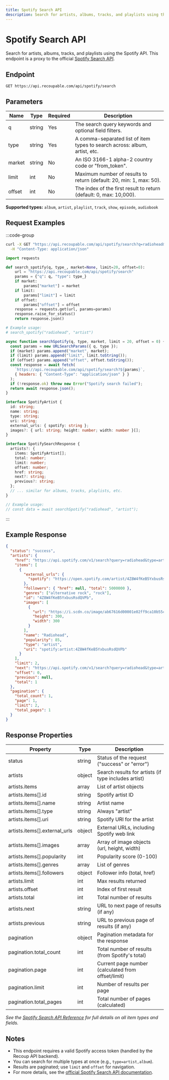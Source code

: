 ```yaml
---
title: Spotify Search API
description: Search for artists, albums, tracks, and playlists using the Spotify API.
---
```


# Spotify Search API

Search for artists, albums, tracks, and playlists using the Spotify API. This endpoint is a proxy to the official [Spotify Search API](https://developer.spotify.com/documentation/web-api/reference/search).

## Endpoint

```http
GET https://api.recoupable.com/api/spotify/search
```

## Parameters

| Name   | Type   | Required | Description                                                                |
| ------ | ------ | -------- | -------------------------------------------------------------------------- |
| q      | string | Yes      | The search query keywords and optional field filters.                      |
| type   | string | Yes      | A comma-separated list of item types to search across: album, artist, etc. |
| market | string | No       | An ISO 3166-1 alpha-2 country code or "from_token".                        |
| limit  | int    | No       | Maximum number of results to return (default: 20, min: 1, max: 50).        |
| offset | int    | No       | The index of the first result to return (default: 0, max: 10,000).         |

**Supported types:** `album`, `artist`, `playlist`, `track`, `show`, `episode`, `audiobook`

## Request Examples

:::code-group

```bash [cURL]
curl -X GET "https://api.recoupable.com/api/spotify/search?q=radiohead&type=artist" \
  -H "Content-Type: application/json"
```

```python [Python]
import requests

def search_spotify(q, type_, market=None, limit=20, offset=0):
    url = "https://api.recoupable.com/api/spotify/search"
    params = {"q": q, "type": type_}
    if market:
        params["market"] = market
    if limit:
        params["limit"] = limit
    if offset:
        params["offset"] = offset
    response = requests.get(url, params=params)
    response.raise_for_status()
    return response.json()

# Example usage:
# search_spotify("radiohead", "artist")
```

```javascript [JavaScript]
async function searchSpotify(q, type, market, limit = 20, offset = 0) {
  const params = new URLSearchParams({ q, type });
  if (market) params.append("market", market);
  if (limit) params.append("limit", limit.toString());
  if (offset) params.append("offset", offset.toString());
  const response = await fetch(
    `https://api.recoupable.com/api/spotify/search?${params}`,
    { headers: { "Content-Type": "application/json" } }
  );
  if (!response.ok) throw new Error("Spotify search failed");
  return await response.json();
}
```

```typescript [TypeScript]
interface SpotifyArtist {
  id: string;
  name: string;
  type: string;
  uri: string;
  external_urls: { spotify: string };
  images?: { url: string; height: number; width: number }[];
}

interface SpotifySearchResponse {
  artists?: {
    items: SpotifyArtist[];
    total: number;
    limit: number;
    offset: number;
    href: string;
    next?: string;
    previous?: string;
  };
  // ... similar for albums, tracks, playlists, etc.
}

// Example usage:
// const data = await searchSpotify("radiohead", "artist");
```

:::

## Example Response

```json filename="Response"
{
  "status": "success",
  "artists": {
    "href": "https://api.spotify.com/v1/search?query=radiohead&type=artist&offset=0&limit=2",
    "items": [
      {
        "external_urls": {
          "spotify": "https://open.spotify.com/artist/4Z8W4fKeB5YxbusRsdQVPb"
        },
        "followers": { "href": null, "total": 5000000 },
        "genres": ["alternative rock", "rock"],
        "id": "4Z8W4fKeB5YxbusRsdQVPb",
        "images": [
          {
            "url": "https://i.scdn.co/image/ab67616d00001e02ff9ca10b55ce82ae553c8228",
            "height": 300,
            "width": 300
          }
        ],
        "name": "Radiohead",
        "popularity": 85,
        "type": "artist",
        "uri": "spotify:artist:4Z8W4fKeB5YxbusRsdQVPb"
      }
    ],
    "limit": 2,
    "next": "https://api.spotify.com/v1/search?query=radiohead&type=artist&offset=2&limit=2",
    "offset": 0,
    "previous": null,
    "total": 1
  },
  "pagination": {
    "total_count": 1,
    "page": 1,
    "limit": 2,
    "total_pages": 1
  }
}
```

## Response Properties

| Property                      | Type   | Description                                          |
| ----------------------------- | ------ | ---------------------------------------------------- |
| status                        | string | Status of the request ("success" or "error")         |
| artists                       | object | Search results for artists (if type includes artist) |
| artists.items                 | array  | List of artist objects                               |
| artists.items[].id            | string | Spotify artist ID                                    |
| artists.items[].name          | string | Artist name                                          |
| artists.items[].type          | string | Always "artist"                                      |
| artists.items[].uri           | string | Spotify URI for the artist                           |
| artists.items[].external_urls | object | External URLs, including Spotify web link            |
| artists.items[].images        | array  | Array of image objects (url, height, width)          |
| artists.items[].popularity    | int    | Popularity score (0-100)                             |
| artists.items[].genres        | array  | List of genres                                       |
| artists.items[].followers     | object | Follower info (total, href)                          |
| artists.limit                 | int    | Max results returned                                 |
| artists.offset                | int    | Index of first result                                |
| artists.total                 | int    | Total number of results                              |
| artists.next                  | string | URL to next page of results (if any)                 |
| artists.previous              | string | URL to previous page of results (if any)             |
| pagination                    | object | Pagination metadata for the response                 |
| pagination.total_count        | int    | Total number of results (from Spotify's total)       |
| pagination.page               | int    | Current page number (calculated from offset/limit)   |
| pagination.limit              | int    | Number of results per page                           |
| pagination.total_pages        | int    | Total number of pages (calculated)                   |

_See the [Spotify Search API Reference](https://developer.spotify.com/documentation/web-api/reference/search) for full details on all item types and fields._

## Notes

- This endpoint requires a valid Spotify access token (handled by the Recoup API backend).
- You can search for multiple types at once (e.g., `type=artist,album`).
- Results are paginated; use `limit` and `offset` for navigation.
- For more details, see the [official Spotify Search API documentation](https://developer.spotify.com/documentation/web-api/reference/search).
